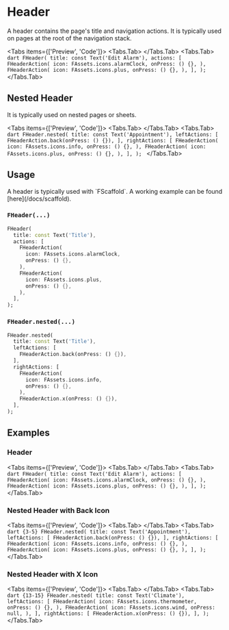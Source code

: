 
# Header
A header contains the page's title and navigation actions.
It is typically used on pages at the root of the navigation stack.

<LinkBadgeGroup>
    <LinkBadge label="API Reference" href=""/>
</LinkBadgeGroup>

<Tabs items={['Preview', 'Code']}>
  <Tabs.Tab>
    <Widget name='header'/>
  </Tabs.Tab>
  <Tabs.Tab>
        ```dart
        FHeader(
          title: const Text('Edit Alarm'),
          actions: [
            FHeaderAction(
              icon: FAssets.icons.alarmClock,
              onPress: () {},
            ),
            FHeaderAction(
              icon: FAssets.icons.plus,
              onPress: () {},
            ),
          ],
        );
        ```
  </Tabs.Tab>
</Tabs>

## Nested Header

It is typically used on nested pages or sheets.

<Tabs items={['Preview', 'Code']}>
    <Tabs.Tab>
        <Widget name='header'  variant='nested'/>
    </Tabs.Tab>
    <Tabs.Tab>
        ```dart
        FHeader.nested(
          title: const Text('Appointment'),
          leftActions: [
            FHeaderAction.back(onPress: () {}),
          ],
          rightActions: [
            FHeaderAction(
              icon: FAssets.icons.info,
              onPress: () {},
            ),
            FHeaderAction(
              icon: FAssets.icons.plus,
              onPress: () {},
            ),
          ],
        );
        ```
    </Tabs.Tab>
</Tabs>

## Usage

<Callout type="info">
    A header is typically used with `FScaffold`. A working example can be found [here](/docs/scaffold).
</Callout>

### `FHeader(...)`

```dart
FHeader(
  title: const Text('Title'),
  actions: [
    FHeaderAction(
      icon: FAssets.icons.alarmClock,
      onPress: () {},
    ),
    FHeaderAction(
      icon: FAssets.icons.plus,
      onPress: () {},
    ),
  ],
);
```

### `FHeader.nested(...)`

```dart
FHeader.nested(
  title: const Text('Title'),
  leftActions: [
    FHeaderAction.back(onPress: () {}),
  ],
  rightActions: [
    FHeaderAction(
      icon: FAssets.icons.info,
      onPress: () {},
    ),
    FHeaderAction.x(onPress: () {}),
  ],
);
```

## Examples

### Header
<Tabs items={['Preview', 'Code']}>
  <Tabs.Tab>
    <Widget name='header'/>
  </Tabs.Tab>
  <Tabs.Tab>
        ```dart
        FHeader(
          title: const Text('Edit Alarm'),
          actions: [
            FHeaderAction(
              icon: FAssets.icons.alarmClock,
              onPress: () {},
            ),
            FHeaderAction(
              icon: FAssets.icons.plus,
              onPress: () {},
            ),
          ],
        );
        ```
  </Tabs.Tab>
</Tabs>

### Nested Header with Back Icon
<Tabs items={['Preview', 'Code']}>
  <Tabs.Tab>
    <Widget name='header' variant='nested' />
  </Tabs.Tab>
  <Tabs.Tab>
        ```dart {3-5}
        FHeader.nested(
          title: const Text('Appointment'),
          leftActions: [
            FHeaderAction.back(onPress: () {}),
          ],
          rightActions: [
            FHeaderAction(
              icon: FAssets.icons.info,
              onPress: () {},
            ),
            FHeaderAction(
              icon: FAssets.icons.plus,
              onPress: () {},
            ),
          ],
        );
        ```
  </Tabs.Tab>
</Tabs>

### Nested Header with X Icon
<Tabs items={['Preview', 'Code']}>
  <Tabs.Tab>
    <Widget name='header' variant='nested-x' />
  </Tabs.Tab>
  <Tabs.Tab>
        ```dart {13-15}
        FHeader.nested(
          title: const Text('Climate'),
          leftActions: [
            FHeaderAction(
              icon: FAssets.icons.thermometer,
              onPress: () {},
            ),
            FHeaderAction(
              icon: FAssets.icons.wind,
              onPress: null,
            ),
          ],
          rightActions: [
            FHeaderAction.x(onPress: () {}),
          ],
        );
        ```
  </Tabs.Tab>
</Tabs>
